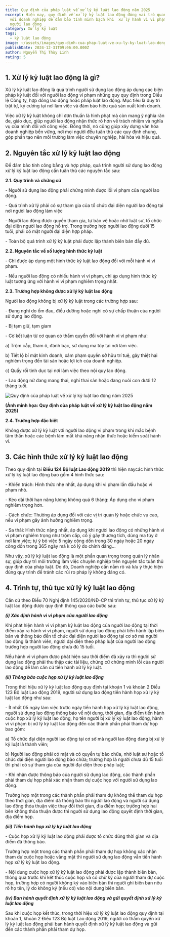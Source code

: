 ```yaml
---
title: Quy định của pháp luật về xử lý kỷ luật lao động năm 2025
excerpt: Hiện nay, quy định về xử lý kỷ luật lao động đóng vai trò quan trọng
  với doanh nghiệp để đảm bảo tính minh bạch khi  xử lý hành vi vi phạm của
  người lao động
category: Xử lý kỷ luật
tags:
  - kỷ luật lao động
image: ~/assets/images/quy-dinh-cua-phap-luat-ve-xu-ly-ky-luat-lao-dong-nam-2025.jpg
publishDate: 2024-12-31T09:06:00.000Z
author: Nguyễn Thị Thùy Linh
rating: 5
---
```

## 1. Xử lý kỷ luật lao động là gì?

Xử lý kỷ luật lao động là quá trình người sử dụng lao động áp dụng các biện pháp kỷ luật đối với người lao động vi phạm những quy quy định trong Điều lệ Công ty, hợp đồng lao động hoặc pháp luật lao động. Mục tiêu là duy trì trật tự, kỷ cương tại nơi làm việc và đảm bảo hiệu quả sản xuất kinh doanh.

Việc xử lý kỷ luật không chỉ đơn thuần là hình phạt mà còn mang ý nghĩa răn đe, giáo dục, giúp người lao động nhận thức rõ hơn về trách nhiệm và nghĩa vụ của mình đối với công việc. Đồng thời, nó cũng giúp xây dựng văn hóa doanh nghiệp bền vững, nơi mọi người đều tuân thủ các quy định chung, góp phần tạo nên môi trường làm việc chuyên nghiệp, hài hòa và hiệu quả.

## 2. Nguyên tắc xử lý kỷ luật lao động

Để đảm bảo tính công bằng và hợp pháp, quá trình người sử dụng lao động xử lý kỷ luật lao động cần tuân thủ các nguyên tắc sau:

**2.1.	Quy trình và chứng cứ**

\- Người sử dụng lao động phải chứng minh được lỗi vi phạm của người lao động.

\- Quá trình xử lý phải có sự tham gia của tổ chức đại diện người lao động tại nơi người lao động làm việc

\- Người lao động được quyền tham gia, tự bảo vệ hoặc nhờ luật sư, tổ chức đại diện người lao động hỗ trợ. Trong trường hợp người lao động dưới 15 tuổi, phải có mặt người đại diện hợp pháp.

\- Toàn bộ quá trình xử lý kỷ luật phải được lập thành biên bản đầy đủ.

**2.2.	Nguyên tắc về số lượng hình thức kỷ luật**

\- Chỉ được áp dụng một hình thức kỷ luật lao động đối với mỗi hành vi vi phạm.

\- Nếu người lao động có nhiều hành vi vi phạm, chỉ áp dụng hình thức kỷ luật tương ứng với hành vi vi phạm nghiêm trọng nhất.

**2.3.	Trường hợp không được xử lý kỷ luật lao động**

Người lao động không bị xử lý kỷ luật trong các trường hợp sau:

\- Đang nghỉ do ốm đau, điều dưỡng hoặc nghỉ có sự chấp thuận của người sử dụng lao động.

\- Bị tạm giữ, tạm giam 

\- Cờ kết luận từ cơ quan có thẩm quyền đối với hành vi vi phạm như:

a) Trộm cắp, tham ô, đánh bạc, sử dụng ma túy tại nơi làm việc.

b) Tiết lộ bí mật kinh doanh, xâm phạm quyền sở hữu trí tuệ, gây thiệt hại nghiêm trọng đến tài sản hoặc lợi ích của doanh nghiệp.

c) Quấy rối tình dục tại nơi làm việc theo nội quy lao động.

\- Lao động nữ đang mang thai, nghỉ thai sản hoặc đang nuôi con dưới 12 tháng tuổi.

![Quy định của pháp luật về xử lý kỷ luật lao động năm 2025](~/assets/images/quy-dinh-cua-phap-luat-ve-xu-ly-ky-luat-lao-dong-nam-2025-yplawfirm.jpg "Quy định của pháp luật về xử lý kỷ luật lao động năm 2025")

**(Ảnh minh họa: Quy định của pháp luật về xử lý kỷ luật lao động năm 2025)**

**2.4.	Trường hợp đặc biệt**

Không được xử lý kỷ luật với người lao động vi phạm trong khi mắc bệnh tâm thần hoặc các bệnh làm mất khả năng nhận thức hoặc kiểm soát hành vi.

## 3. Các hình thức xử lý kỷ luật lao động 

Theo quy định tại **Điều 124 Bộ luật Lao động 2019** thì hiện naycác hình thức xử lý kỷ luật lao động bao gồm 4 hình thức sau:

\- Khiển trách: Hình thức nhẹ nhất, áp dụng khi vi phạm lần đầu hoặc vi phạm nhỏ.

\- Kéo dài thời hạn nâng lương không quá 6 tháng: Áp dụng cho vi phạm nghiêm trọng hơn.

\- Cách chức: Thường áp dụng đối với các vị trí quản lý hoặc chức vụ cao, nếu vi phạm gây ảnh hưởng nghiêm trọng.

\- Sa thải: Hình thức nặng nhất, áp dụng khi người lao động có những hành vi vi phạm nghiêm trọng như trộm cắp, cố ý gây thương tích, dùng ma túy ở nơi làm việc; tự ý bỏ việc 5 ngày cộng dồn trong 30 ngày hoặc 20 ngày công dồn trong 365 ngày mà k có lý do chính đáng…

Như vậy, xử lý kỷ luật lao động là một phần quan trọng trong quản lý nhân sự, giúp duy trì môi trường làm việc chuyên nghiệp trên nguyên tắc tuân thủ quy định của pháp luật. Do đó, Doanh nghiệp cần nắm rõ và lưu ý thực hiện đúng quy trình để tránh các rủi ro pháp lý không đáng có.

## 4. Trình tự, thủ tục xử lý kỷ luật lao động

Căn cứ theo Điều 70 Nghị định 145/2020/NĐ-CP thì trình tự, thủ tục xử lý kỷ luật lao động được quy định thông qua các bước sau:

***(i) Xác định hành vi vi phạm của người lao động***

Khi phát hiện hành vi vi phạm kỷ luật lao động của người lao động tại thời điểm xảy ra hành vi vi phạm, người sử dụng lao động phải tiến hành lập biên bản và thông báo đến tổ chức đại diện người lao động tại cơ sở mà người lao động là thành viên, người đại diện theo pháp luật của người lao động trường hợp người lao động chưa đủ 15 tuổi.

Nếu hành vi vi phạm được phát hiện sau thời điểm đã xảy ra thì người sử dụng lao động phải thu thập các tài liệu, chứng cứ chứng minh lỗi của người lao động để làm căn cứ tiền hành xử lý kỷ luật.

***(ii) Thông báo cuộc họp xử lý kỷ luật lao động***

Trong thời hiệu xử lý kỷ luật lao động quy định tại khoản 1 và khoản 2 Điều 123 Bộ luật Lao động 2019, người sử dụng lao động tiến hành họp xử lý kỷ luật lao động như sau:

\- Ít nhất 05 ngày làm việc trước ngày tiến hành họp xử lý kỷ luật lao động, người sử dụng lao động thông báo về nội dung, thời gian, địa điểm tiến hành cuộc họp xử lý kỷ luật lao động, họ tên người bị xử lý kỷ luật lao động, hành vi vi phạm bị xử lý kỷ luật lao động đến các thành phần phải tham dự họp bao gồm:

a) Tổ chức đại diện người lao động tại cơ sở mà người lao động đang bị xử lý kỷ luật là thành viên;

b) Người lao động phải có mặt và có quyền tự bào chữa, nhờ luật sư hoặc tổ chức đại diện người lao động bào chữa; trường hợp là người chưa đủ 15 tuổi thì phải có sự tham gia của người đại diện theo pháp luật;

\- Khi nhận được thông báo của người sử dụng lao động, các thành phần phải tham dự họp phải xác nhận tham dự cuộc họp với người sử dụng lao động.

Trường hợp một trong các thành phần phải tham dự không thể tham dự họp theo thời gian, địa điểm đã thông báo thì người lao động và người sử dụng lao động thỏa thuận việc thay đổi thời gian, địa điểm họp; trường hợp hai bên không thỏa thuận được thì người sử dụng lao động quyết định thời gian, địa điểm họp.

***(iii) Tiến hành họp xử lý kỷ luật lao động***

\- Cuộc họp xử lý kỷ luật lao động phải được tổ chức đúng thời gian và địa điểm đã thông báo. 

Trường hợp một trong các thành phần phải tham dự họp không xác nhận tham dự cuộc họp hoặc vắng mặt thì người sử dụng lao động vẫn tiến hành họp xử lý kỷ luật lao động.

\- Nội dung cuộc họp xử lý kỷ luật lao động phải được lập thành biên bản, thông qua trước khi kết thúc cuộc họp và có chữ ký của người tham dự cuộc họp, trường hợp có người không ký vào biên bản thì người ghi biên bản nêu rõ họ tên, lý do không ký (nếu có) vào nội dung biên bản.

***(iv) Ban hành quyết định xử lý kỷ luật lao động và gửi quyết định xử lý kỷ luật lao động***


Sau khi cuộc họp kết thúc, trong thời hiệu xử lý kỷ luật lao động quy định tại khoản 1, khoản 2 Điều 123 Bộ luật Lao động 2019, người có thẩm quyền xử lý kỷ luật lao động phải ban hành quyết định xử lý kỷ luật lao động và gửi đến các thành phần phải tham dự  họp.
